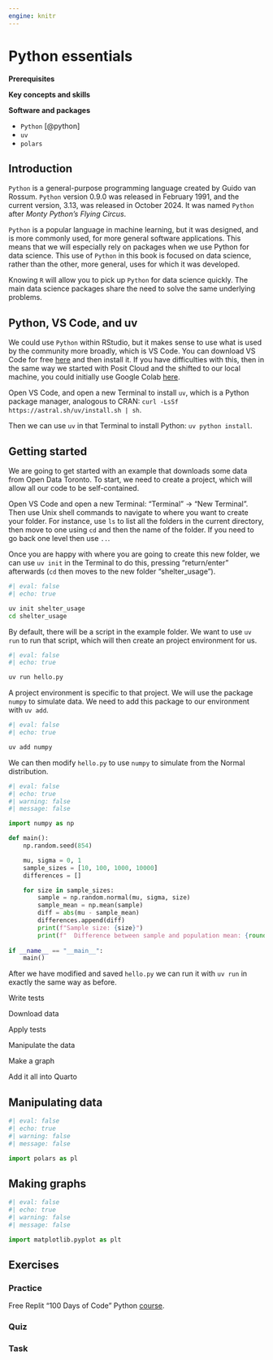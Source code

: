 ```yaml
---
engine: knitr
---
```


# Python essentials {#sec-python-essentials}

**Prerequisites**


**Key concepts and skills**


**Software and packages**

- `Python` [@python]
- `uv`
- `polars`

## Introduction

`Python` is a general-purpose programming language created by Guido van Rossum. `Python` version 0.9.0 was released in February 1991, and the current version, 3.13, was released in October 2024. It was named `Python` after *Monty Python's Flying Circus*. 

`Python` is a popular language in machine learning, but it was designed, and is more commonly used, for more general software applications. This means that we will especially rely on packages when we use Python for data science. This use of `Python` in this book is focused on data science, rather than the other, more general, uses for which it was developed.

Knowing `R` will allow you to pick up `Python` for data science quickly. The main data science packages share the need to solve the same underlying problems.

## Python, VS Code, and uv

We could use `Python` within RStudio, but it makes sense to use what is used by the community more broadly, which is VS Code. You can download VS Code for free [here](https://code.visualstudio.com) and then install it. If you have difficulties with this, then in the same way we started with Posit Cloud and the shifted to our local machine, you could initially use Google Colab [here](https://colab.google).

Open VS Code, and open a new Terminal to install `uv`, which is a Python package manager, analogous to CRAN: `curl -LsSf https://astral.sh/uv/install.sh | sh`.

Then we can use `uv` in that Terminal to install Python: `uv python install`.

## Getting started

We are going to get started with an example that downloads some data from Open Data Toronto. To start, we need to create a project, which will allow all our code to be self-contained. 

Open VS Code and open a new Terminal: "Terminal" -> "New Terminal". Then use Unix shell commands to navigate to where you want to create your folder. For instance, use `ls` to list all the folders in the current directory, then move to one using `cd` and then the name of the folder. If you need to go back one level then use `..`. 

Once you are happy with where you are going to create this new folder, we can use `uv init` in the Terminal to do this, pressing "return/enter" afterwards (`cd` then moves to the new folder "shelter_usage").

```bash
#| eval: false
#| echo: true

uv init shelter_usage
cd shelter_usage
```

By default, there will be a script in the example folder. We want to use `uv run` to run that script, which will then create an project environment for us.

```bash
#| eval: false
#| echo: true

uv run hello.py
```

A project environment is specific to that project. We will use the package `numpy` to simulate data. We need to add this package to our environment with `uv add`.

```bash
#| eval: false
#| echo: true

uv add numpy
```

We can then modify `hello.py` to use `numpy` to simulate from the Normal distribution.

```python
#| eval: false
#| echo: true
#| warning: false
#| message: false

import numpy as np

def main():
    np.random.seed(854)

    mu, sigma = 0, 1
    sample_sizes = [10, 100, 1000, 10000]
    differences = []

    for size in sample_sizes:
        sample = np.random.normal(mu, sigma, size)
        sample_mean = np.mean(sample)
        diff = abs(mu - sample_mean)
        differences.append(diff)
        print(f"Sample size: {size}")
        print(f"  Difference between sample and population mean: {round(diff, 3)}")
        
if __name__ == "__main__":
    main()
```

After we have modified and saved `hello.py` we can run it with `uv run` in exactly the same way as before.

Write tests

Download data

Apply tests

Manipulate the data

Make a graph

Add it all into Quarto





## Manipulating data

```python
#| eval: false
#| echo: true
#| warning: false
#| message: false

import polars as pl
```


## Making graphs

```python
#| eval: false
#| echo: true
#| warning: false
#| message: false

import matplotlib.pyplot as plt
```


## Exercises

### Practice {.unnumbered}

Free Replit "100 Days of Code" Python [course](https://replit.com/learn/100-days-of-python).

### Quiz {.unnumbered}


### Task {.unnumbered}

